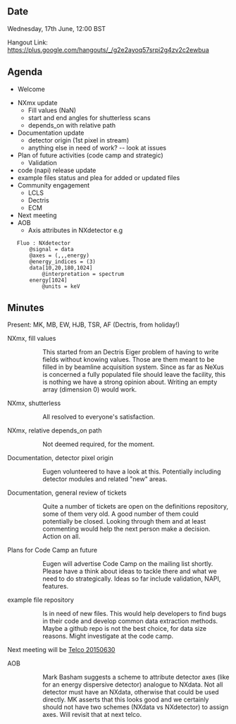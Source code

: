 ==Date==

Wednesday, 17th June, 12:00 BST

Hangout Link: https://plus.google.com/hangouts/_/g2e2ayoq57srpi2g4zv2c2ewbua

==Agenda==

* Welcome

* NXmx update
** Fill values (NaN)
** start and end angles for shutterless scans
** depends_on with relative path
* Documentation update
** detector origin (1st pixel in stream)
** anything else in need of work? -- look at issues
* Plan of future activities (code camp and strategic)
** Validation
* code (napi) release update 
* example files status and plea for added or updated files
* Community engagement
** LCLS
** Dectris
** ECM
* Next meeting
* AOB
** Axis attributes in NXdetector e.g
    Fluo : NXdetector
        @signal = data
        @axes = (,,,energy)
        @energy_indices = (3)
        data[10,20,180,1024]
            @interpretation = spectrum
        energy[1024]
            @units = keV

==Minutes==

Present: MK, MB, EW, HJB, TSR, AF (Dectris, from holiday!)

NXmx, fill values
:: This started from an Dectris Eiger problem of having to write fields without knowing values. Those are them meant to be filled in by beamline acquisition system. Since as far as NeXus is concerned a fully populated file should leave the facility, this is nothing we have a strong opinion about. Writing an empty array (dimension 0) would work.

NXmx, shutterless
:: All resolved to everyone's satisfaction.

NXmx, relative depends_on path
:: Not deemed required, for the moment.

Documentation, detector pixel origin
:: Eugen volunteered to have a look at this. Potentially including detector modules and related "new" areas.

Documentation, general review of tickets
:: Quite a number of tickets are open on the definitions repository, some of them very old. A good number of them could potentially be closed. Looking through them and at least commenting would help the next person make a decision. Action on all.

Plans for Code Camp an future
:: Eugen will advertise Code Camp on the mailing list shortly. Please have a think about ideas to tackle there and what we need to do strategically. Ideas so far include validation, NAPI, features.

example file repository
:: Is in need of new files. This would help developers to find bugs in their code and develop common data extraction methods. Maybe a github repo is not the best choice, for data size reasons. Might investigate at the code camp.

Next meeting will be [[Telco 20150630]]

AOB
:: Mark Basham suggests a scheme to attribute detector axes (like for an energy dispersive detector) analogue to NXdata. Not all detector must have an NXdata, otherwise that could be used directly. MK asserts that this looks good and we certainly should not have two schemes (NXdata vs NXdetector) to assign axes. Will revisit that at next telco.